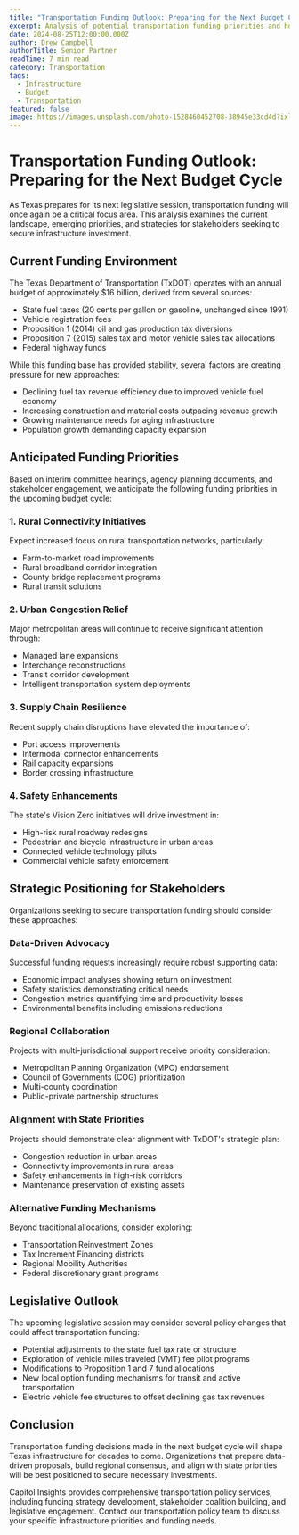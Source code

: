 ```yaml
---
title: "Transportation Funding Outlook: Preparing for the Next Budget Cycle"
excerpt: Analysis of potential transportation funding priorities and how stakeholders can position for infrastructure investment.
date: 2024-08-25T12:00:00.000Z
author: Drew Campbell
authorTitle: Senior Partner
readTime: 7 min read
category: Transportation
tags:
  - Infrastructure
  - Budget
  - Transportation
featured: false
image: https://images.unsplash.com/photo-1528460452708-38945e33cd4d?ixlib=rb-4.0.3&ixid=M3wxMjA3fDB8MHxwaG90by1wYWdlfHx8fGVufDB8fHx8fA%3D%3D&auto=format&fit=crop&w=1470&q=80
---
```


# Transportation Funding Outlook: Preparing for the Next Budget Cycle

As Texas prepares for its next legislative session, transportation funding will once again be a critical focus area. This analysis examines the current landscape, emerging priorities, and strategies for stakeholders seeking to secure infrastructure investment.

## Current Funding Environment

The Texas Department of Transportation (TxDOT) operates with an annual budget of approximately $16 billion, derived from several sources:

- State fuel taxes (20 cents per gallon on gasoline, unchanged since 1991)
- Vehicle registration fees
- Proposition 1 (2014) oil and gas production tax diversions
- Proposition 7 (2015) sales tax and motor vehicle sales tax allocations
- Federal highway funds

While this funding base has provided stability, several factors are creating pressure for new approaches:

- Declining fuel tax revenue efficiency due to improved vehicle fuel economy
- Increasing construction and material costs outpacing revenue growth
- Growing maintenance needs for aging infrastructure
- Population growth demanding capacity expansion

## Anticipated Funding Priorities

Based on interim committee hearings, agency planning documents, and stakeholder engagement, we anticipate the following funding priorities in the upcoming budget cycle:

### 1. Rural Connectivity Initiatives

Expect increased focus on rural transportation networks, particularly:
- Farm-to-market road improvements
- Rural broadband corridor integration
- County bridge replacement programs
- Rural transit solutions

### 2. Urban Congestion Relief

Major metropolitan areas will continue to receive significant attention through:
- Managed lane expansions
- Interchange reconstructions
- Transit corridor development
- Intelligent transportation system deployments

### 3. Supply Chain Resilience

Recent supply chain disruptions have elevated the importance of:
- Port access improvements
- Intermodal connector enhancements
- Rail capacity expansions
- Border crossing infrastructure

### 4. Safety Enhancements

The state's Vision Zero initiatives will drive investment in:
- High-risk rural roadway redesigns
- Pedestrian and bicycle infrastructure in urban areas
- Connected vehicle technology pilots
- Commercial vehicle safety enforcement

## Strategic Positioning for Stakeholders

Organizations seeking to secure transportation funding should consider these approaches:

### Data-Driven Advocacy

Successful funding requests increasingly require robust supporting data:
- Economic impact analyses showing return on investment
- Safety statistics demonstrating critical needs
- Congestion metrics quantifying time and productivity losses
- Environmental benefits including emissions reductions

### Regional Collaboration

Projects with multi-jurisdictional support receive priority consideration:
- Metropolitan Planning Organization (MPO) endorsement
- Council of Governments (COG) prioritization
- Multi-county coordination
- Public-private partnership structures

### Alignment with State Priorities

Projects should demonstrate clear alignment with TxDOT's strategic plan:
- Congestion reduction in urban areas
- Connectivity improvements in rural areas
- Safety enhancements in high-risk corridors
- Maintenance preservation of existing assets

### Alternative Funding Mechanisms

Beyond traditional allocations, consider exploring:
- Transportation Reinvestment Zones
- Tax Increment Financing districts
- Regional Mobility Authorities
- Federal discretionary grant programs

## Legislative Outlook

The upcoming legislative session may consider several policy changes that could affect transportation funding:

- Potential adjustments to the state fuel tax rate or structure
- Exploration of vehicle miles traveled (VMT) fee pilot programs
- Modifications to Proposition 1 and 7 fund allocations
- New local option funding mechanisms for transit and active transportation
- Electric vehicle fee structures to offset declining gas tax revenues

## Conclusion

Transportation funding decisions made in the next budget cycle will shape Texas infrastructure for decades to come. Organizations that prepare data-driven proposals, build regional consensus, and align with state priorities will be best positioned to secure necessary investments.

Capitol Insights provides comprehensive transportation policy services, including funding strategy development, stakeholder coalition building, and legislative engagement. Contact our transportation policy team to discuss your specific infrastructure priorities and funding needs.
